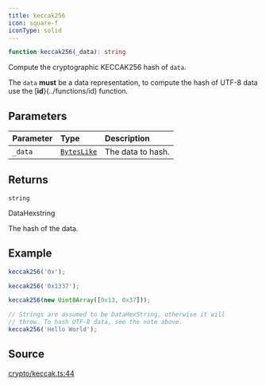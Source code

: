 ```yaml
---
title: keccak256
icon: square-f
iconType: solid
---
```


```ts
function keccak256(_data): string
```

Compute the cryptographic KECCAK256 hash of `data`.

The `data` **must** be a data representation, to compute the hash of UTF-8 data use the [**id**}(../functions/id)
function.

## Parameters

| Parameter | Type | Description |
| :------ | :------ | :------ |
| `_data` | [`BytesLike`](/sdk/content/type-aliases/BytesLike) | The data to hash. |

## Returns

`string`

DataHexstring

The hash of the data.

## Example

```ts
keccak256('0x');

keccak256('0x1337');

keccak256(new Uint8Array([0x13, 0x37]));

// Strings are assumed to be DataHexString, otherwise it will
// throw. To hash UTF-8 data, see the note above.
keccak256('Hello World');
```

## Source

[crypto/keccak.ts:44](https://github.com/dominant-strategies/quais.js/blob/c917e0989e665998ec2ac2eca2d080b032686e60/src/crypto/keccak.ts#L44)
